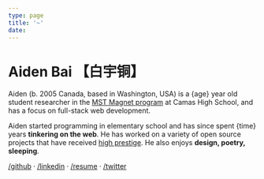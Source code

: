 ```yaml
---
type: page
title: '~'
date:
---
```



# Aiden Bai <span className="text-gray-600">【白宇铜】</span>

Aiden (b. 2005 Canada, based in Washington, USA) is a {age} year old student researcher in the [MST Magnet program](https://chsmstmagnet.com) at Camas High School, and has a focus on full-stack web development.

Aiden started programming in elementary school and has since spent {time} years **tinkering on the web**. He has worked on a variety of open source projects that have received [high prestige](https://www.societyforscience.org/press-release/2021-regeneron-isef-grand-awards/#:~:text=SOFT031%20%E2%80%94%20Lucia%3A%20Creating,States%20of%20America). He also enjoys **design, poetry, sleeping**.

[/github](https://github.com/aidenybai) · [/linkedin](https://linkedin.com/in/aidenbai) · [/resume](https://www.figma.com/file/n4MkGYBP1CEc3LsXU9z1pT/Resume?node-id=0%3A1) · [/twitter](https://twitter.com/aidenybai)
